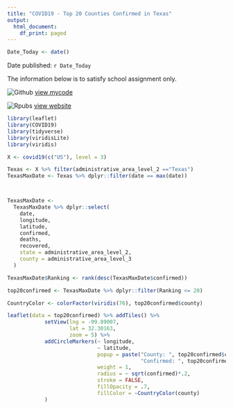 ```yaml
---
title: "COVID19 - Top 20 Counties Confirmed in Texas"
output:
  html_document:
    df_print: paged
---
```


```r
Date_Today <- date()
```

Date published: `r Date_Today`

The information below is to satisfy school assignment only. 

![Github](./Octocat.png) [view mycode](https://github.com/ranalytica/data_products_leaflet){target="_blank"} 

![Rpubs](./rpubs.png) [view website](https://rpubs.com/Ranalytica/covid19_TX)
```r
library(leaflet)
library(COVID19)
library(tidyverse)
library(viridisLite)
library(viridis)
```

```r
X <- covid19(c("US"), level = 3)
```

```r
Texas <- X %>% filter(administrative_area_level_2 =="Texas")
TexasMaxDate <- Texas %>% dplyr::filter(date == max(date))



TexasMaxDate <-
  TexasMaxDate %>% dplyr::select(
    date,
    longitude,
    latitude,
    confirmed,
    deaths,
    recovered,
    state = administrative_area_level_2,
    county = administrative_area_level_3
  )

TexasMaxDate$Ranking <- rank(desc(TexasMaxDate$confirmed))

top20confirmed <- TexasMaxDate %>% dplyr::filter(Ranking <= 20)
```




```r
CountryColor <- colorFactor(viridis(76), top20confirmed$county)

leaflet(data = top20confirmed) %>% addTiles() %>% 
            setView(lng = -99.89007,
                    lat = 32.30163,
                    zoom = 5) %>% 
            addCircleMarkers(~ longitude,
                             ~ latitude,
                             popup = paste("County: ", top20confirmed$county, "<br>",
                                           "Confirmed: ", top20confirmed$confirmed),
                             weight = 1,
                             radius = ~ sqrt(confirmed)*.2,
                             stroke = FALSE,
                             fillOpacity = .7,
                             fillColor = ~CountryColor(county)
            )
```





